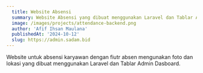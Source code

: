 ```yaml
---
  title: Website Absensi
  summary: Website Absensi yang dibuat menggunakan Laravel dan Tablar Admin Dashboard.
  image: /images/projects/attendance-backend.png
  author: 'Afif Ihsan Maulana'
  publishedAt: '2024-10-12'
  slug: https://admin.sadam.bid
---
```


Website untuk absensi karyawan dengan fiutr absen mengunakan foto dan lokasi yang dibuat menggunakan Laravel dan Tablar Admin Dasboard.
